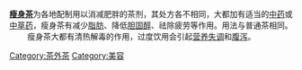 {{Unreferenced |time=2009-04-16T07:54:08+00:00 }}
'''[[瘦身茶|瘦身茶]]'''为各地配制用以消减肥胖的茶剂，其处方各不相同，大都加有适当的[[中药|中药]]或[[中草药|中草药]]，瘦身茶有减少[[脂肪|脂肪]]、降低[[胆固醇|胆固醇]]、祛除疲劳等作用。用法与普通茶相同。 
　　
瘦身茶大都有清热解毒的作用，过度饮用会引起[[营养失调|营养失调]]和[[腹泻|腹泻]]。

{{fact|据广大减肥者的对各种瘦身茶的减肥效果总结，下面12种瘦身茶是减肥效果最明显，且无副作用的瘦身茶，分别是：乌龙茶、玫瑰花茶、薏仁茶、普洱茶、菊花茶、荷叶茶、决明子茶、山楂茶、大麦芽茶、柠檬茶、[[陈皮|陈皮]]茶、酸溜根茶；}}

[[Category:茶外茶|Category:茶外茶]]
[[Category:美容|Category:美容]]